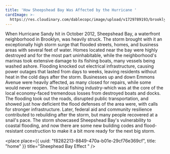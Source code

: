 ```yaml
---
title: 'How Sheepshead Bay Was Affected by the Hurricane '
cardImage: >-
  https://res.cloudinary.com/dablecopc/image/upload/v1729789193/brooklyn-ny-october-30-bridge-closed-in-the-sheepsheadbay-neighborhood-D7FA2N_xmpjml.jpg
---
```


When Hurricane Sandy hit in October 2012, Sheepshead Bay, a waterfront neighborhood in Brooklyn, was heavily struck. The storm brought with it an exceptionally high storm surge that flooded streets, homes, and business areas with several feet of water. Homes located near the bay were highly destroyed and for the most part uninhabitable, while the neighborhood's marinas took extensive damage to its fishing boats, many vessels being washed ashore. Flooding knocked out electrical infrastructure, causing power outages that lasted from days to weeks, leaving residents without heat in the cold days after the storm. Businesses up and down Emmons Avenue were heavily affected, as many closed for repairs, while some would never reopen. The local fishing industry-which was at the core of the local economy-faced tremendous losses from destroyed boats and docks. The flooding took out the roads, disrupted public transportation, and showed just how deficient the flood defenses of the area were, with calls for stronger infrastructure. Later, federal aid and community resilience contributed to rebuilding after the storm, but many people recovered at a snail's pace. The storm showcased Sheepshead Bay's vulnerability to coastal flooding, and now there are some new building codes and flood-resistant construction to make it a bit more ready for the next big storm.

<place
  place={{
    uuid: "f8282213-8849-470a-b01e-29cf76e369cf",
    title: "home"
  }}
  title="Sheephead Bay Effect "
/>
